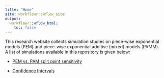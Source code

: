 ```yaml
---
title: "Home"
site: workflowr::wflow_site
output:
  workflowr::wflow_html:
    toc: false
---
```


This research website collects simulation studies on piece-wise exponential
models (PEM) and piece-wise exponential additive (mixed) models (PAMM).
A list of simulations available in this repository is given below:

- [PEM vs. PAM split point sensitivity](pem_vs_pam.html)

- [Confidence Intervals](confidence-intervals.html)
